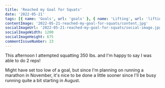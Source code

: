 ```yaml
---
title: 'Reached my Goal for Squats'
date: '2022-05-21'
tags: [{ name: 'Goals', url: 'goals' }, { name: 'Lifting', url: 'lifting' }, { name: 'Strength Training', url: 'strength-training' }]
contentImage: '2022-05-21-reached-my-goal-for-squats/content.jpg'
socialImageUrl: '2022-05-21-reached-my-goal-for-squats/social-image.jpg'
socialImageWidth: 1200
socialImageHeight: 675
commentIssueNumber: 23
---
```


This afternoon I attempted squatting 350 lbs. and I'm happy to say I was able to do 2 reps!

<PostVideo
    src="posts/2022-05-21-reached-my-goal-for-squats/350squats.mp4"
    width="80%"
/>

Might have set too low of a goal, but since I'm planning on running a marathon in November, it's nice to be done a little sooner since I'll be busy running quite a bit starting in August.